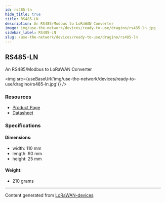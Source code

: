 ```yaml
---
id: rs485-ln
hide_title: true
title: RS485-LN
description: An RS485/Modbus to LoRaWAN Converter
image: img/use-the-network/devices/ready-to-use/dragino/rs485-ln.jpg
sidebar_label: RS485-LN
slug: /use-the-network/devices/ready-to-use/dragino/rs485-ln
---
```



## RS485-LN

An RS485/Modbus to LoRaWAN Converter

<img src={useBaseUrl('img/use-the-network/devices/ready-to-use/dragino/rs485-ln.jpg')} />

### Resources

- [Product Page](http://www.dragino.com/products/lora-lorawan-end-node/item/154-rs485-ln.html)
- [Datasheet](http://www.dragino.com/products/lora-lorawan-end-node/item/154-rs485-ln.html)

### Specifications

#### Dimensions:

- width: 110 mm
- length: 90 mm
- height: 25 mm

#### Weight:

- 210 grams

---

Content generated from [LoRaWAN-devices](https://github.com/TheThingsNetwork/lorawan-devices)
